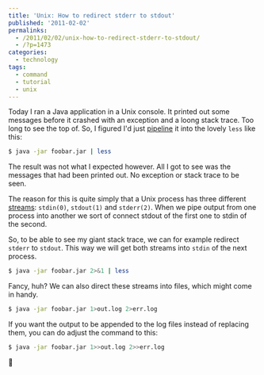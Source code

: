 ---
title: 'Unix: How to redirect stderr to stdout'
published: '2011-02-02'
permalinks:
  - /2011/02/02/unix-how-to-redirect-stderr-to-stdout/
  - /?p=1473
categories:
  - technology
tags:
  - command
  - tutorial
  - unix
---

Today I ran a Java application in a Unix console. It printed out some messages before it crashed with an exception and a loong stack trace. Too long to see the top of. So, I figured I'd just [pipeline](<https://en.wikipedia.org/wiki/Pipeline_(Unix)>) it into the lovely `less` like this:

```bash
$ java -jar foobar.jar | less
```

The result was not what I expected however. All I got to see was the messages that had been printed out. No exception or stack trace to be seen.

The reason for this is quite simply that a Unix process has three different [streams](https://en.wikipedia.org/wiki/Standard_streams): `stdin(0)`, `stdout(1)` and `stderr(2)`. When we pipe output from one process into another we sort of connect stdout of the first one to stdin of the second.

So, to be able to see my giant stack trace, we can for example redirect `stderr` to `stdout`. This way we will get both streams into `stdin` of the next process.

```bash
$ java -jar foobar.jar 2>&1 | less
```

Fancy, huh? We can also direct these streams into files, which might come in handy.

```bash
$ java -jar foobar.jar 1>out.log 2>err.log
```

If you want the output to be appended to the log files instead of replacing them, you can do adjust the command to this:

```bash
$ java -jar foobar.jar 1>>out.log 2>>err.log
```

🙂
